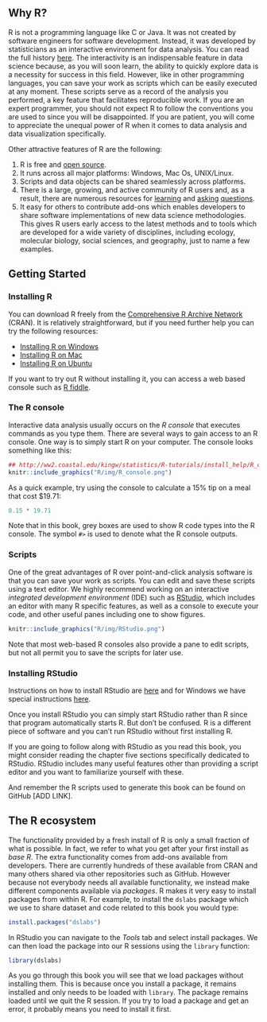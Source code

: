 ## Why R?
R is not a programming language like C or Java. It was not created by software engineers for software development. Instead, it was developed by statisticians as an interactive environment for data analysis. You can read the full history [here](https://pdfs.semanticscholar.org/9b48/46f192aa37ca122cfabb1ed1b59866d8bfda.pdf). The interactivity is an indispensable feature in data science because, as you will soon learn, the ability to quickly explore data is a necessity for success in this field. However, like in other programming languages, you can save your work as scripts which can be easily executed at any moment. These scripts serve as a record of the analysis you performed, a key feature that facilitates reproducible work. If you are an expert programmer, you should not expect R to follow the conventions you are used to since you will be disappointed. If you are patient, you will come to appreciate the unequal power of R when it comes to data analysis and data visualization specifically.

Other attractive features of R are the following:

1. R is free and [open source](https://opensource.org/history).
2. It runs across all major platforms: Windows, Mac Os, UNIX/Linux.
3. Scripts and data objects can be shared seamlessly across platforms.
4. There is a large, growing, and active community of R users and, as a result, there are numerous resources for [learning](https://stats.stackexchange.com/questions/138/free-resources-for-learning-r) and [asking](https://www.r-project.org/help.html) [questions](https://stackoverflow.com/documentation/r/topics). 
5. It easy for others to contribute add-ons which enables developers to share software implementations of new data science methodologies. This gives R users early access to the latest methods and to tools which are developed for a wide variety of disciplines, including ecology, molecular biology, social sciences, and geography, just to name a few examples. 

## Getting Started 


### Installing R

You can download R freely from
the [Comprehensive R Archive Network](https://cran.r-project.org/)
(CRAN). It is relatively straightforward, but if you need further help
you can try the following resources:

* [Installing R on Windows](https://github.com/genomicsclass/windows#installing-r)
* [Installing R on Mac](http://youtu.be/Icawuhf0Yqo)
* [Installing R on Ubuntu](http://cran.r-project.org/bin/linux/ubuntu/README)

If you want to try out R without installing it, you can access a web based console such as [R fiddle](http://www.r-fiddle.org/#/).

### The R console

Interactive data analysis usually occurs on the _R console_ that executes commands as you type them. There are several ways to gain access to an R console. One way is to simply start R on your computer. The console looks something like this:


```r
## http://ww2.coastal.edu/kingw/statistics/R-tutorials/install_help/R_console.png
knitr::include_graphics("R/img/R_console.png")
```

As a quick example, try using the console to calculate a 15% tip on a meal that cost $19.71:

```r
0.15 * 19.71  
```

Note that in this book, grey boxes are used to show R code types into the R console. The symbol `#>` is used to denote what the R console outputs.

### Scripts

One of the great advantages of R over point-and-click analysis software is that you can save your work as scripts. You can edit and save these scripts using a text editor. We highly recommend working on an interactive _integrated development environment_ (IDE) such as [RStudio](https://www.rstudio.com/), which includes an editor with many R specific features, as well as a console to execute your code, and other useful panes including one to show figures.

```r
knitr::include_graphics("R/img/RStudio.png")
```

Note that most web-based R consoles also provide a pane to edit scripts, but not all permit you to save the scripts for later use.


### Installing RStudio

Instructions on how to install RStudio are
[here](http://www.rstudio.com/products/rstudio/download/) and for
Windows we have special
instructions [here](https://github.com/genomicsclass/windows).

Once you install RStudio you can simply start RStudio rather than R since that program automatically starts R. But don't be confused. R is a different piece of software and you can't run RStudio without first installing R.

If you are going to follow along with RStudio as you read this book, you might consider reading the chapter five sections specifically dedicated to RStudio. RStudio includes many useful features other than providing a script editor and you want to familiarize yourself with these.

And remember the R scripts used to generate this book can be found on GitHub [ADD LINK].

## The R ecosystem

The functionality provided by a fresh install of R is only a small fraction of what is possible. In fact, we refer to what you get after your first install as _base R_. The extra functionality comes from add-ons available from developers. There are currently hundreds of these available from CRAN and many others shared via other repositories such as GitHub. However because not everybody needs all available functionality, we instead make different components available via _packages_. R makes it very easy to install packages from within R. For example, to install the
`dslabs` package which we use to share dataset and code related to this book you would type:

```r
install.packages("dslabs")
```

In RStudio you can navigate to the _Tools_ tab and select install packages.
We can then load the package into our R sessions using the `library` function:

```r
library(dslabs)
```

As you go through this book you will see that we load packages without
installing them. This is because once you install a package, it
remains installed and only needs to be loaded with `library`. The package remains loaded until we quit the R session. If you
try to load a package and get an error, it probably means you need to
install it first. 
